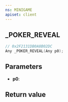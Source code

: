 ```yaml
---
ns: MINIGAME
apiset: client
---
```

## _POKER_REVEAL

```c
// 0x2F2131DB0A8B02DC
Any _POKER_REVEAL(Any p0);
```


## Parameters
* **p0**:

## Return value